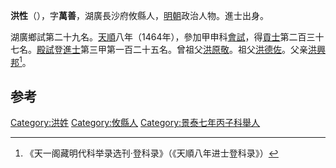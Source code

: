 '''洪性'''（{{bd|1431年||？}}），字'''萬善'''，湖廣長沙府攸縣人，[[明朝|明朝]]政治人物。進士出身。

湖廣鄉試第二十九名。[[天顺_(明朝)|天順]]八年（1464年），參加甲申科[[會試|會試]]，得[[貢士|貢士]]第二百三十七名。[[殿試|殿試]]登[[進士|進士]]第三甲第一百二十五名。曾祖父[[洪原敬|洪原敬]]。祖父[[洪德佐|洪德佐]]。父亲[[洪興邦|洪興邦]]<ref>《天一阁藏明代科举录选刊·登科录》（《天順八年进士登科录》）</ref>。

[[Category:洪姓|Category:洪姓]]
[[Category:攸縣人|Category:攸縣人]]
[[Category:景泰七年丙子科舉人|Category:景泰七年丙子科舉人]]

==参考==
{{reflist}}
{{明朝人物小作品}}
{{天順八年甲申科殿試金榜}}